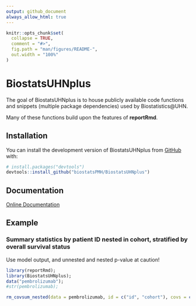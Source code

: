 ```yaml
---
output: github_document
always_allow_html: true
---
```


<!-- This file is used to create README.md
Note that the README.md document may need updating to change
'\<0.001' to '<0.001'. 
-->

```r
knitr::opts_chunk$set(
  collapse = TRUE,
  comment = "#>",
  fig.path = "man/figures/README-",
  out.width = "100%"
)

```

# BiostatsUHNplus

The goal of BiostatsUHNplus is to house publicly available code functions and snippets (multiple package dependencies) used by Biostatistics@UHN.

Many of these functions build upon the features of **reportRmd**.

## Installation

You can install the development version of BiostatsUHNplus from [GitHub](https://github.com/) with:


``` r
# install.packages("devtools")
devtools::install_github("biostatsPMH/BiostatsUHNplus")
```

## Documentation

[Online Documentation](https://biostatsPMH.github.io/BiostatsUHNplus/)

## Example

### Summary statistics by patient ID nested in cohort, stratified by overall survival status

Use model output, and unnested and nested p-value at caution!

```r
library(reportRmd);
library(BiostatsUHNplus);
data("pembrolizumab");
#str(pembrolizumab);

rm_covsum_nested(data = pembrolizumab, id = c("id", "cohort"), covs = c("age", "sex", "l_size", "pdl1", "tmb", "baseline_ctdna", "change_ctdna_group", "orr", "cbr", "os_time", "pfs_status", "pfs_time"), maincov = "os_status");

```


